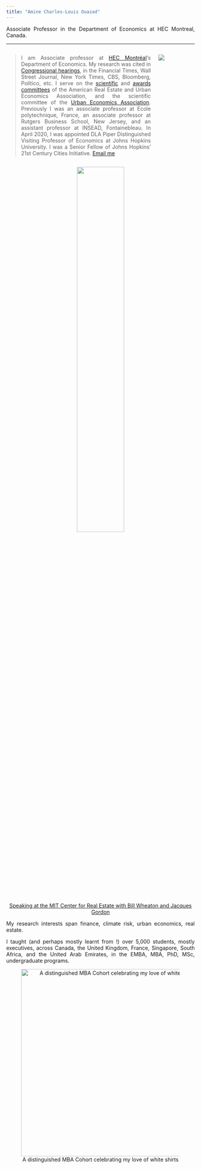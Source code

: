 ```yaml
---
title: "Amine Charles-Louis Ouazad"
---
```

<style>
body {
text-align: justify}
</style>

Associate Professor in the Department of Economics at HEC Montreal, Canada.

___
::: columns

:::: {.column width="80%"}
> I am Associate professor at [HEC Montréal](https://www.hec.ca/en/profs/amine.ouazad.html)'s Department of Economics. My research was cited in [Congressional hearings](https://youtu.be/c9lrud-Uaok?t=2610), in the Financial Times, Wall Street Journal, New York Times, CBS, Bloomberg, Politico, etc.  I serve on the [scientific](https://www.areuea.org/international) and [awards committees](https://www.areuea.org/awards-committee) of the American Real Estate and Urban Economics Association, and the scientific committee of the [Urban Economics Association](https://urbaneconomics.org/meetings/). Previously I was an associate professor at Ecole polytechnique, France, an associate professor at Rutgers Business School, New Jersey, and an assistant professor at INSEAD, Fontainebleau. In April 2020, I was appointed DLA Piper Distinguished Visiting Professor of Economics at Johns Hopkins University. I was a Senior Fellow of Johns Hopkins' 21st Century Cities Initiative.  [Email me](mailto:amine.ouazad@hec.ca)
::::

:::: {.column width="20%"}
![](https://github.com/aouazad/Website/blob/83504bc3ab6ba51f486f503a4835bca6eefd32bc/pics/picture_2022.jpeg?raw=true)
::::

:::

<center><p>
![](https://github.com/aouazad/Website/blob/09d5501bb74f82b370932c0225a1d6ce528d08f6/pics/MIT_talk.JPG?raw=true){width=50%}
</p>
<p>[Speaking at the MIT Center for Real Estate with Bill Wheaton and Jacques Gordon](https://cre.mit.edu/events/mit-climate-and-real-estate-initiative-inaugural-symposium/)</p> </center>

My research interests span finance, climate risk, urban economics, real estate.

I taught (and perhaps mostly learnt from !) over 5,000 students, mostly executives, across Canada, the United Kingdom, France, Singapore, South Africa, and the United Arab Emirates, in the EMBA, MBA, PhD, MSc, undergraduate programs.

<center>
![A distinguished MBA Cohort celebrating my love of white shirts](http://www.ouazad.com/resources/INSEAD_MBA_classroom_pic.jpeg){width=500px}
</center>


